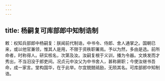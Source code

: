 ```yaml
---
---
---
```

title: 杨嗣复可库部郎中知制诰制
---



敕：权知兵部郎中杨嗣复：朕闻前代制诰，中书令、侍郎、舍人通掌之。国朝已来，或以他官兼领，惟其人是用，不限于资秩职署焉。予以为然，多由是选。前所命者，时称得人。研实核名，次第及汝。汝嗣复根于义训，播为令器。文焕发而才秀出，不当汨没于郎吏间。况贞元中汝父为中书舍人，甚称厥职；今使汝继书吾命，成一家言。堂构国华，在于此举。尔宜兢兢祗励，无陨其名。可库部郎中知制诰。